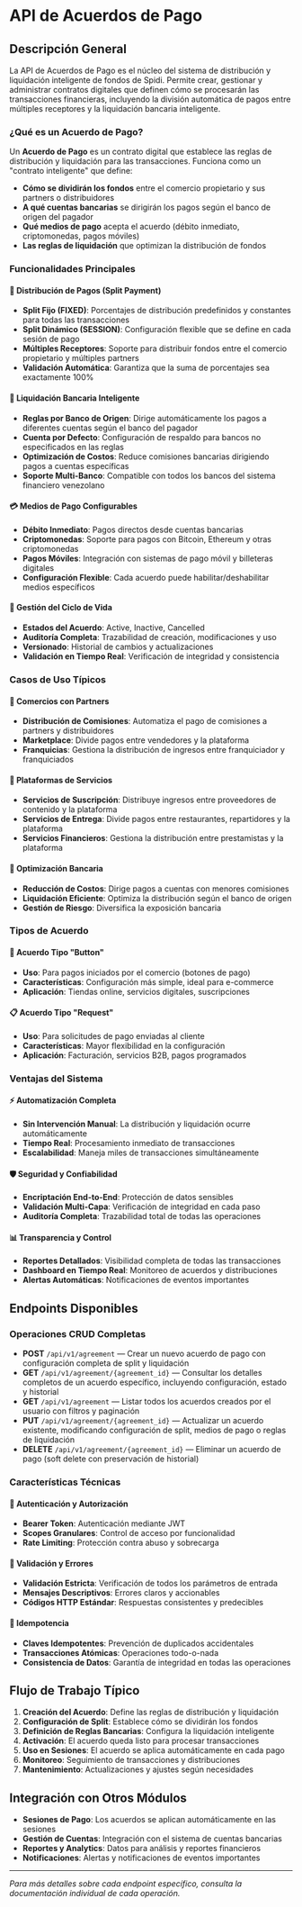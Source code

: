 
<Meta title="API/Acuerdo/0. Resumen" />

# API de Acuerdos de Pago

## Descripción General

La API de Acuerdos de Pago es el núcleo del sistema de distribución y liquidación inteligente de fondos de Spidi. Permite crear, gestionar y administrar contratos digitales que definen cómo se procesarán las transacciones financieras, incluyendo la división automática de pagos entre múltiples receptores y la liquidación bancaria inteligente.

### ¿Qué es un Acuerdo de Pago?

Un **Acuerdo de Pago** es un contrato digital que establece las reglas de distribución y liquidación para las transacciones. Funciona como un "contrato inteligente" que define:

- **Cómo se dividirán los fondos** entre el comercio propietario y sus partners o distribuidores
- **A qué cuentas bancarias** se dirigirán los pagos según el banco de origen del pagador
- **Qué medios de pago** acepta el acuerdo (débito inmediato, criptomonedas, pagos móviles)
- **Las reglas de liquidación** que optimizan la distribución de fondos

### Funcionalidades Principales

#### 🎯 Distribución de Pagos (Split Payment)
- **Split Fijo (FIXED)**: Porcentajes de distribución predefinidos y constantes para todas las transacciones
- **Split Dinámico (SESSION)**: Configuración flexible que se define en cada sesión de pago
- **Múltiples Receptores**: Soporte para distribuir fondos entre el comercio propietario y múltiples partners
- **Validación Automática**: Garantiza que la suma de porcentajes sea exactamente 100%

#### 🏦 Liquidación Bancaria Inteligente
- **Reglas por Banco de Origen**: Dirige automáticamente los pagos a diferentes cuentas según el banco del pagador
- **Cuenta por Defecto**: Configuración de respaldo para bancos no especificados en las reglas
- **Optimización de Costos**: Reduce comisiones bancarias dirigiendo pagos a cuentas específicas
- **Soporte Multi-Banco**: Compatible con todos los bancos del sistema financiero venezolano

#### 💳 Medios de Pago Configurables
- **Débito Inmediato**: Pagos directos desde cuentas bancarias
- **Criptomonedas**: Soporte para pagos con Bitcoin, Ethereum y otras criptomonedas
- **Pagos Móviles**: Integración con sistemas de pago móvil y billeteras digitales
- **Configuración Flexible**: Cada acuerdo puede habilitar/deshabilitar medios específicos

#### 🔄 Gestión del Ciclo de Vida
- **Estados del Acuerdo**: Active, Inactive, Cancelled
- **Auditoría Completa**: Trazabilidad de creación, modificaciones y uso
- **Versionado**: Historial de cambios y actualizaciones
- **Validación en Tiempo Real**: Verificación de integridad y consistencia

### Casos de Uso Típicos

#### 🏪 Comercios con Partners
- **Distribución de Comisiones**: Automatiza el pago de comisiones a partners y distribuidores
- **Marketplace**: Divide pagos entre vendedores y la plataforma
- **Franquicias**: Gestiona la distribución de ingresos entre franquiciador y franquiciados

#### 🏢 Plataformas de Servicios
- **Servicios de Suscripción**: Distribuye ingresos entre proveedores de contenido y la plataforma
- **Servicios de Entrega**: Divide pagos entre restaurantes, repartidores y la plataforma
- **Servicios Financieros**: Gestiona la distribución entre prestamistas y la plataforma

#### 🏦 Optimización Bancaria
- **Reducción de Costos**: Dirige pagos a cuentas con menores comisiones
- **Liquidación Eficiente**: Optimiza la distribución según el banco de origen
- **Gestión de Riesgo**: Diversifica la exposición bancaria

### Tipos de Acuerdo

#### 🔘 Acuerdo Tipo "Button"
- **Uso**: Para pagos iniciados por el comercio (botones de pago)
- **Características**: Configuración más simple, ideal para e-commerce
- **Aplicación**: Tiendas online, servicios digitales, suscripciones

#### 📋 Acuerdo Tipo "Request"
- **Uso**: Para solicitudes de pago enviadas al cliente
- **Características**: Mayor flexibilidad en la configuración
- **Aplicación**: Facturación, servicios B2B, pagos programados

### Ventajas del Sistema

#### ⚡ Automatización Completa
- **Sin Intervención Manual**: La distribución y liquidación ocurre automáticamente
- **Tiempo Real**: Procesamiento inmediato de transacciones
- **Escalabilidad**: Maneja miles de transacciones simultáneamente

#### 🛡️ Seguridad y Confiabilidad
- **Encriptación End-to-End**: Protección de datos sensibles
- **Validación Multi-Capa**: Verificación de integridad en cada paso
- **Auditoría Completa**: Trazabilidad total de todas las operaciones

#### 📊 Transparencia y Control
- **Reportes Detallados**: Visibilidad completa de todas las transacciones
- **Dashboard en Tiempo Real**: Monitoreo de acuerdos y distribuciones
- **Alertas Automáticas**: Notificaciones de eventos importantes

## Endpoints Disponibles

### Operaciones CRUD Completas

* **POST** `/api/v1/agreement` — Crear un nuevo acuerdo de pago con configuración completa de split y liquidación
* **GET** `/api/v1/agreement/{agreement_id}` — Consultar los detalles completos de un acuerdo específico, incluyendo configuración, estado y historial
* **GET** `/api/v1/agreement` — Listar todos los acuerdos creados por el usuario con filtros y paginación
* **PUT** `/api/v1/agreement/{agreement_id}` — Actualizar un acuerdo existente, modificando configuración de split, medios de pago o reglas de liquidación
* **DELETE** `/api/v1/agreement/{agreement_id}` — Eliminar un acuerdo de pago (soft delete con preservación de historial)

### Características Técnicas

#### 🔐 Autenticación y Autorización
- **Bearer Token**: Autenticación mediante JWT
- **Scopes Granulares**: Control de acceso por funcionalidad
- **Rate Limiting**: Protección contra abuso y sobrecarga

#### 📝 Validación y Errores
- **Validación Estricta**: Verificación de todos los parámetros de entrada
- **Mensajes Descriptivos**: Errores claros y accionables
- **Códigos HTTP Estándar**: Respuestas consistentes y predecibles

#### 🔄 Idempotencia
- **Claves Idempotentes**: Prevención de duplicados accidentales
- **Transacciones Atómicas**: Operaciones todo-o-nada
- **Consistencia de Datos**: Garantía de integridad en todas las operaciones

## Flujo de Trabajo Típico

1. **Creación del Acuerdo**: Define las reglas de distribución y liquidación
2. **Configuración de Split**: Establece cómo se dividirán los fondos
3. **Definición de Reglas Bancarias**: Configura la liquidación inteligente
4. **Activación**: El acuerdo queda listo para procesar transacciones
5. **Uso en Sesiones**: El acuerdo se aplica automáticamente en cada pago
6. **Monitoreo**: Seguimiento de transacciones y distribuciones
7. **Mantenimiento**: Actualizaciones y ajustes según necesidades

## Integración con Otros Módulos

- **Sesiones de Pago**: Los acuerdos se aplican automáticamente en las sesiones
- **Gestión de Cuentas**: Integración con el sistema de cuentas bancarias
- **Reportes y Analytics**: Datos para análisis y reportes financieros
- **Notificaciones**: Alertas y notificaciones de eventos importantes

---

*Para más detalles sobre cada endpoint específico, consulta la documentación individual de cada operación.*
